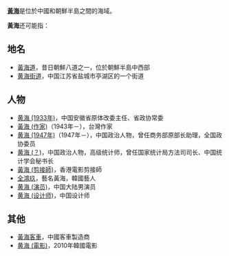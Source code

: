 '''[[黃海|黃海]]'''是位於中國和朝鮮半島之間的海域。

'''黃海'''还可能指：

==地名==
* [[黃海道|黃海道]]，昔日朝鮮八道之一，位於朝鮮半島中西部
* [[黄海街道|黄海街道]]，中国江苏省盐城市亭湖区的一个街道

== 人物 ==
* [[黄海_(1933年)|黄海 (1933年)]]，中国安徽省原体改委主任、省政协常委
* [[黃海_(作家)|黃海 (作家)]]（1943年－），台灣作家
* [[黄海_(1947年)|黄海 (1947年)]]（1947年－），中国政治人物，曾任商务部原部长助理，全国政协委员
* [[黄海_(？)|黄海 (？)]]，中国政治人物，高级统计师，曾任国家统计局方法司司长、中国统计学会秘书长
* [[黃海_(剪接師)|黃海 (剪接師)]]，香港電影剪接師
* [[黃海_(韓國演員)|全鴻玖]]，藝名黃海，韓國藝人
* [[黄海_(演员)|黄海 (演员)]]，中国大陆男演员
* [[黄海_(设计师)|黄海 (设计师)]]，中国设计师

==其他==
*[[黃海客車|黃海客車]]，中國客車製造商
*[[黄海_(電影)|黄海 (電影)]]，2010年韓國電影

{{disambig|Cat=二字亞洲相關消歧義}}